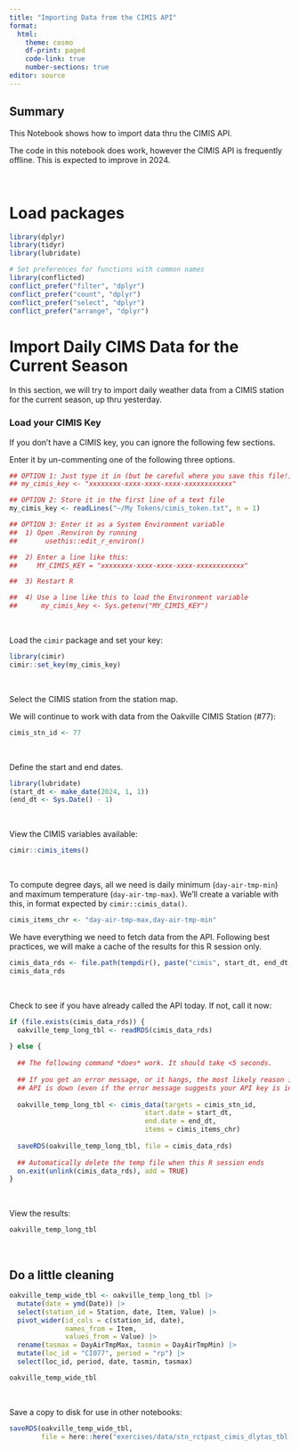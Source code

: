 ```yaml
---
title: "Importing Data from the CIMIS API"
format: 
  html:
    theme: cosmo
    df-print: paged
    code-link: true
    number-sections: true
editor: source
---
```


::: {.callout-note}
## Summary

This Notebook shows how to import data thru the CIMIS API. 

The code in this notebook does work, however the CIMIS API is frequently offline. This is expected to improve in 2024.

:::

\

# Load packages

```r
library(dplyr)
library(tidyr)
library(lubridate)

# Set preferences for functions with common names 
library(conflicted)
conflict_prefer("filter", "dplyr")
conflict_prefer("count", "dplyr")
conflict_prefer("select", "dplyr")
conflict_prefer("arrange", "dplyr")
```


# Import Daily CIMS Data for the Current Season

In this section, we will try to import daily weather data from a CIMIS station for the current season, up thru yesterday.

### Load your CIMIS Key

::: {.callout-note title="CIMIS Key"}
If you don't have a CIMIS key, you can ignore the following few sections.
:::

Enter it by un-commenting one of the following three options.

```r
## OPTION 1: Just type it in (but be careful where you save this file!)
## my_cimis_key <- "xxxxxxxx-xxxx-xxxx-xxxx-xxxxxxxxxxxx" 

## OPTION 2: Store it in the first line of a text file
my_cimis_key <- readLines("~/My Tokens/cimis_token.txt", n = 1)

## OPTION 3: Enter it as a System Environment variable
##  1) Open .Renviron by running 
##       usethis::edit_r_environ()

##  2) Enter a line like this:
##     MY_CIMIS_KEY = "xxxxxxxx-xxxx-xxxx-xxxx-xxxxxxxxxxxx"

##  3) Restart R

##  4) Use a line like this to load the Environment variable
##      my_cimis_key <- Sys.getenv("MY_CIMIS_KEY")
```

\

Load the `cimir` package and set your key:

```r
library(cimir)
cimir::set_key(my_cimis_key)
```

\

Select the CIMIS station from the station map.

We will continue to work with data from the Oakville CIMIS Station (#77):

```r
cimis_stn_id <- 77
```

\

Define the start and end dates. 

```r
library(lubridate)
(start_dt <- make_date(2024, 1, 1))
(end_dt <- Sys.Date() - 1)
```

\

View the CIMIS variables available:

```r
cimir::cimis_items()
```

\

To compute degree days, all we need is daily minimum (`day-air-tmp-min`) and maximum temperature (`day-air-tmp-max`). We'll create a variable with this, in format expected by `cimir::cimis_data()`.

```r
cimis_items_chr <- "day-air-tmp-max,day-air-tmp-min"
```


We have everything we need to fetch data from the API. Following best practices, we will make a cache of the results for this R session only.

```r
cimis_data_rds <- file.path(tempdir(), paste("cimis", start_dt, end_dt, cimis_items_chr, "Rds", sep = "."))
cimis_data_rds
```

\

Check to see if you have already called the API today. If not, call it now:

```r
if (file.exists(cimis_data_rds)) {
  oakville_temp_long_tbl <- readRDS(cimis_data_rds)
  
} else {
  
  ## The following command *does* work. It should take <5 seconds.
  
  ## If you get an error message, or it hangs, the most likely reason is that the CIMIS 
  ## API is down (even if the error message suggests your API key is invalid)
  
  oakville_temp_long_tbl <- cimis_data(targets = cimis_stn_id, 
                                  start.date = start_dt, 
                                  end.date = end_dt,
                                  items = cimis_items_chr)  
  
  saveRDS(oakville_temp_long_tbl, file = cimis_data_rds)
  
  ## Automatically delete the temp file when this R session ends
  on.exit(unlink(cimis_data_rds), add = TRUE)
}

```

\

View the results:

```r
oakville_temp_long_tbl
```

\

## Do a little cleaning

```r
oakville_temp_wide_tbl <- oakville_temp_long_tbl |>
  mutate(date = ymd(Date)) |> 
  select(station_id = Station, date, Item, Value) |>  
  pivot_wider(id_cols = c(station_id, date), 
              names_from = Item, 
              values_from = Value) |> 
  rename(tasmax = DayAirTmpMax, tasmin = DayAirTmpMin) |>
  mutate(loc_id = "CI077", period = "rp") |> 
  select(loc_id, period, date, tasmin, tasmax)

oakville_temp_wide_tbl
```

\

Save a copy to disk for use in other notebooks:

```r
saveRDS(oakville_temp_wide_tbl,
        file = here::here("exercises/data/stn_rctpast_cimis_dlytas_tbl.Rds"))
```

\
